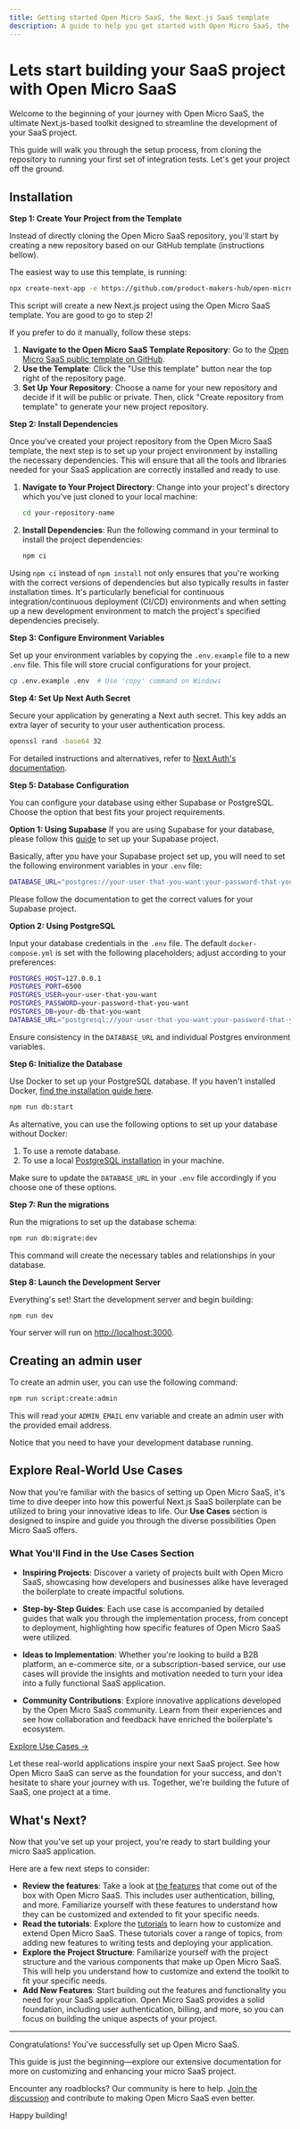 ```yaml
---
title: Getting started Open Micro SaaS, the Next.js SaaS template
description: A guide to help you get started with Open Micro SaaS, the ultimate Next.js-based toolkit designed to streamline the development of your SaaS project.
---
```


# Lets start building your SaaS project with Open Micro SaaS

Welcome to the beginning of your journey with Open Micro SaaS, the ultimate Next.js-based toolkit designed to streamline the development of your SaaS project.

This guide will walk you through the setup process, from cloning the repository to running your first set of integration tests. Let's get your project off the ground.

## Installation

**Step 1: Create Your Project from the Template**

Instead of directly cloning the Open Micro SaaS repository, you'll start by creating a new repository based on our GitHub template (instructions bellow).

The easiest way to use this template, is running:

```bash
npx create-next-app -e https://github.com/product-makers-hub/open-micro-saas
```

This script will create a new Next.js project using the Open Micro SaaS template. You are good to go to step 2!

If you prefer to do it manually, follow these steps:

1. **Navigate to the Open Micro SaaS Template Repository**: Go to the [Open Micro SaaS public template on GitHub](https://github.com/product-makers-hub/open-micro-saas).
2. **Use the Template**: Click the "Use this template" button near the top right of the repository page.
3. **Set Up Your Repository**: Choose a name for your new repository and decide if it will be public or private. Then, click "Create repository from template" to generate your new project repository.

**Step 2: Install Dependencies**

Once you've created your project repository from the Open Micro SaaS template, the next step is to set up your project environment by installing the necessary dependencies. This will ensure that all the tools and libraries needed for your SaaS application are correctly installed and ready to use.

1. **Navigate to Your Project Directory**: Change into your project's directory which you've just cloned to your local machine:

   ```bash
   cd your-repository-name
   ```

2. **Install Dependencies**: Run the following command in your terminal to install the project dependencies:

   ```bash
   npm ci
   ```

Using `npm ci` instead of `npm install` not only ensures that you're working with the correct versions of dependencies but also typically results in faster installation times. It's particularly beneficial for continuous integration/continuous deployment (CI/CD) environments and when setting up a new development environment to match the project's specified dependencies precisely.

**Step 3: Configure Environment Variables**

Set up your environment variables by copying the `.env.example` file to a new `.env` file. This file will store crucial configurations for your project.

```bash
cp .env.example .env  # Use 'copy' command on Windows
```

**Step 4: Set Up Next Auth Secret**

Secure your application by generating a Next auth secret. This key adds an extra layer of security to your user authentication process.

```bash
openssl rand -base64 32
```

For detailed instructions and alternatives, refer to [Next Auth's documentation](https://next-auth.js.org/configuration/options#description-1).

**Step 5: Database Configuration**

You can configure your database using either Supabase or PostgreSQL. Choose the option that best fits your project requirements.

**Option 1: Using Supabase**
If you are using Supabase for your database, please follow this [guide](https://supabase.com/partners/integrations/prisma) to set up your Supabase project.

Basically, after you have your Supabase project set up, you will need to set the following environment variables in your `.env` file:

```bash
DATABASE_URL="postgres://your-user-that-you-want:your-password-that-you-want@pooler.supabase.com:your-given-port/your-db-that-you-want?schema=public"
```

Please follow the documentation to get the correct values for your Supabase project.

**Option 2: Using PostgreSQL**

Input your database credentials in the `.env` file. The default `docker-compose.yml` is set with the following placeholders; adjust according to your preferences:

```bash
POSTGRES_HOST=127.0.0.1
POSTGRES_PORT=6500
POSTGRES_USER=your-user-that-you-want
POSTGRES_PASSWORD=your-password-that-you-want
POSTGRES_DB=your-db-that-you-want
DATABASE_URL="postgresql://your-user-that-you-want:your-password-that-you-want@localhost:6500/your-db-that-you-want?schema=public"
```

Ensure consistency in the `DATABASE_URL` and individual Postgres environment variables.

**Step 6: Initialize the Database**

Use Docker to set up your PostgreSQL database. If you haven't installed Docker, [find the installation guide here](https://docs.docker.com/get-docker/).

```bash
npm run db:start
```

As alternative, you can use the following options to set up your database without Docker:

1. To use a remote database.
2. To use a local [PostgreSQL installation](https://www.postgresql.org/) in your machine.

Make sure to update the `DATABASE_URL` in your `.env` file accordingly if you choose one of these options.

**Step 7: Run the migrations**

Run the migrations to set up the database schema:

```bash
npm run db:migrate:dev
```

This command will create the necessary tables and relationships in your database.

**Step 8: Launch the Development Server**

Everything's set! Start the development server and begin building:

```bash
npm run dev
```

Your server will run on [http://localhost:3000](http://localhost:3000).

## Creating an admin user

To create an admin user, you can use the following command:

```bash
npm run script:create:admin
```

This will read your `ADMIN_EMAIL` env variable and create an admin user with the provided email address.

Notice that you need to have your development database running.

## **Explore Real-World Use Cases**

Now that you're familiar with the basics of setting up Open Micro SaaS, it's time to dive deeper into how this powerful Next.js SaaS boilerplate can be utilized to bring your innovative ideas to life. Our **Use Cases** section is designed to inspire and guide you through the diverse possibilities Open Micro SaaS offers.

### What You'll Find in the Use Cases Section

- **Inspiring Projects**: Discover a variety of projects built with Open Micro SaaS, showcasing how developers and businesses alike have leveraged the boilerplate to create impactful solutions.

- **Step-by-Step Guides**: Each use case is accompanied by detailed guides that walk you through the implementation process, from concept to deployment, highlighting how specific features of Open Micro SaaS were utilized.

- **Ideas to Implementation**: Whether you're looking to build a B2B platform, an e-commerce site, or a subscription-based service, our use cases will provide the insights and motivation needed to turn your idea into a fully functional SaaS application.

- **Community Contributions**: Explore innovative applications developed by the Open Micro SaaS community. Learn from their experiences and see how collaboration and feedback have enriched the boilerplate's ecosystem.

[Explore Use Cases →](/use-cases)

Let these real-world applications inspire your next SaaS project. See how Open Micro SaaS can serve as the foundation for your success, and don't hesitate to share your journey with us. Together, we're building the future of SaaS, one project at a time.

## What's Next?

Now that you've set up your project, you're ready to start building your micro SaaS application.

Here are a few next steps to consider:

- **Review the features**: Take a look at [the features](/features) that come out of the box with Open Micro SaaS. This includes user authentication, billing, and more. Familiarize yourself with these features to understand how they can be customized and extended to fit your specific needs.
- **Read the tutorials**: Explore the [tutorials](/tutorials) to learn how to customize and extend Open Micro SaaS. These tutorials cover a range of topics, from adding new features to writing tests and deploying your application.
- **Explore the Project Structure**: Familiarize yourself with the project structure and the various components that make up Open Micro SaaS. This will help you understand how to customize and extend the toolkit to fit your specific needs.
- **Add New Features**: Start building out the features and functionality you need for your SaaS application. Open Micro SaaS provides a solid foundation, including user authentication, billing, and more, so you can focus on building the unique aspects of your project.

---

Congratulations! You've successfully set up Open Micro SaaS.

This guide is just the beginning—explore our extensive documentation for more on customizing and enhancing your micro SaaS project.

Encounter any roadblocks? Our community is here to help. [Join the discussion](https://discord.gg/BSn25bXyG9) and contribute to making Open Micro SaaS even better.

Happy building!
